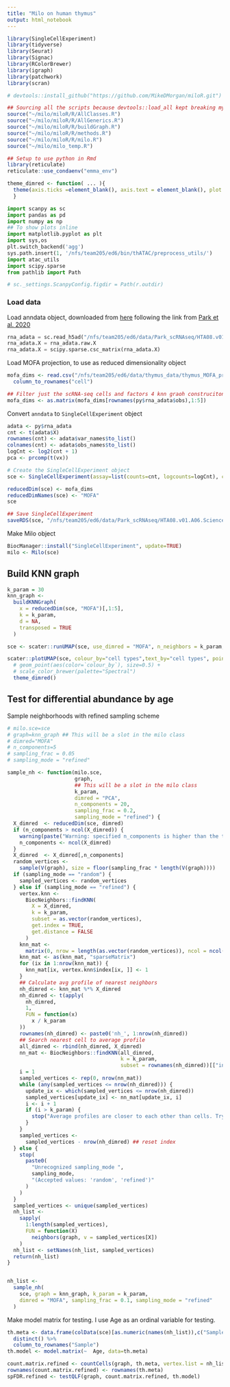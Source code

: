 ```yaml
---
title: "Milo on human thymus"
output: html_notebook
---
```


```r
library(SingleCellExperiment)
library(tidyverse)
library(Seurat)
library(Signac)
library(RColorBrewer)
library(igraph)
library(patchwork)
library(scran)

# devtools::install_github("https://github.com/MikeDMorgan/miloR.git")

## Sourcing all the scripts because devtools::load_all kept breaking my session for some reason
source("~/milo/miloR/R/AllClasses.R")
source("~/milo/miloR/R/AllGenerics.R")
source("~/milo/miloR/R/buildGraph.R")
source("~/milo/miloR/R/methods.R")
source("~/milo/miloR/R/milo.R")
source("~/milo/milo_temp.R")

## Setup to use python in Rmd
library(reticulate)
reticulate::use_condaenv("emma_env")

theme_dimred <- function( ... ){
  theme(axis.ticks =element_blank(), axis.text = element_blank(), plot.title = element_text(hjust=0.5), ... )
  }
```

```python
import scanpy as sc
import pandas as pd
import numpy as np
## To show plots inline
import matplotlib.pyplot as plt
import sys,os
plt.switch_backend('agg')
sys.path.insert(1, '/nfs/team205/ed6/bin/thATAC/preprocess_utils/')
import atac_utils 
import scipy.sparse
from pathlib import Path

# sc._settings.ScanpyConfig.figdir = Path(r.outdir)
```


### Load data

Load anndata object, downloaded from [here](https://zenodo.org/record/3572422#.XsY2h5NKhQI) following the link from [Park et al. 2020](10.1126/science.aay3224)

```python
rna_adata = sc.read_h5ad("/nfs/team205/ed6/data/Park_scRNAseq/HTA08.v01.A06.Science_human_tcells.raw.h5ad")
rna_adata.X = rna_adata.raw.X
rna_adata.X = scipy.sparse.csc_matrix(rna_adata.X)
```

Load MOFA projection, to use as reduced dimensionality object

```r
mofa_dims <- read.csv("/nfs/team205/ed6/data/thymus_data/thymus_MOFA_projection.csv") %>%
  column_to_rownames("cell")

## Filter just the scRNA-seq cells and factors 4 knn graoh construciton
mofa_dims <- as.matrix(mofa_dims[rownames(py$rna_adata$obs),1:5])
```

Convert `anndata` to `SingleCellExperiment` object 

```r
adata <- py$rna_adata
cnt <- t(adata$X)
rownames(cnt) <- adata$var_names$to_list()
colnames(cnt) <- adata$obs_names$to_list()
logCnt <- log2(cnt + 1)
pca <- prcomp(t(vx))

# Create the SingleCellExperiment object
sce <- SingleCellExperiment(assay=list(counts=cnt, logcounts=logCnt), colData = adata$obs)

reducedDim(sce) <- mofa_dims
reducedDimNames(sce) <- "MOFA"
sce

## Save SingleCellExperiment
saveRDS(sce, "/nfs/team205/ed6/data/Park_scRNAseq/HTA08.v01.A06.Science_human_tcells.SingleCellExperiment.RDS")
```

Make Milo object
```r
BiocManager::install("SingleCellExperiment", update=TRUE)
milo <- Milo(sce)
```


## Build KNN graph

```r
k_param = 30
knn_graph <-
  buildKNNGraph(
    x = reducedDim(sce, "MOFA")[,1:5],
    k = k_param,
    d = NA,
    transposed = TRUE
  )

sce <- scater::runUMAP(sce, use_dimred = "MOFA", n_neighbors = k_param, n_dimred = 5)

scater::plotUMAP(sce, colour_by="cell types",text_by="cell types", point_size=0.8) +
  # geom_point(aes(color=`colour_by`), size=0.5) +
  # scale_color_brewer(palette="Spectral")
  theme_dimred()
```


## Test for differential abundance by age

Sample neighborhoods with refined sampling scheme

```r
# milo.sce=sce
# graph=knn_graph ## This will be a slot in the milo class
# dimred="MOFA"
# n_components=5
# sampling_frac = 0.05
# sampling_mode = "refined"

sample_nh <- function(milo.sce,
                      graph,
                      ## This will be a slot in the milo class
                      k_param,
                      dimred = "PCA",
                      n_components = 20,
                      sampling_frac = 0.2,
                      sampling_mode = "refined") {
  X_dimred  <- reducedDim(sce, dimred)
  if (n_components > ncol(X_dimred)) {
    warning(paste("Warning: specified n_components is higher than the total number of dimensions in reducedDim(sce, dimred). Falling back to using", ncol(X_dimred),"components\n"))
    n_components <- ncol(X_dimred)
  }
  X_dimred  <- X_dimred[,n_components]
  random_vertices <-
    sample(V(graph), size = floor(sampling_frac * length(V(graph))))
  if (sampling_mode == "random") {
    sampled_vertices <- random_vertices
  } else if (sampling_mode == "refined") {
    vertex.knn <-
      BiocNeighbors::findKNN(
        X = X_dimred,
        k = k_param,
        subset = as.vector(random_vertices),
        get.index = TRUE,
        get.distance = FALSE
      )
    knn_mat <-
      matrix(0, nrow = length(as.vector(random_vertices)), ncol = ncol(sce))
    knn_mat <- as(knn_mat, "sparseMatrix")
    for (ix in 1:nrow(knn_mat)) {
      knn_mat[ix, vertex.knn$index[ix, ]] <- 1
    }
    ## Calculate avg profile of nearest neighbors
    nh_dimred <- knn_mat %*% X_dimred
    nh_dimred <- t(apply(
      nh_dimred,
      1,
      FUN = function(x)
        x / k_param
    ))
    rownames(nh_dimred) <- paste0('nh_', 1:nrow(nh_dimred))
    ## Search nearest cell to average profile
    all_dimred <- rbind(nh_dimred, X_dimred)
    nn_mat <- BiocNeighbors::findKNN(all_dimred,
                                     k = k_param,
                                     subset = rownames(nh_dimred))[["index"]]
    i = 1
    sampled_vertices <- rep(0, nrow(nn_mat))
    while (any(sampled_vertices <= nrow(nh_dimred))) {
      update_ix <- which(sampled_vertices <= nrow(nh_dimred))
      sampled_vertices[update_ix] <- nn_mat[update_ix, i]
      i <- i + 1
      if (i > k_param) {
        stop("Average profiles are closer to each other than cells. Try increasing k_param.")
      }
    }
    sampled_vertices <-
      sampled_vertices - nrow(nh_dimred) ## reset index
  } else {
    stop(
      paste0(
        "Unrecognized sampling_mode ",
        sampling_mode,
        "(Accepted values: 'random', 'refined')"
      )
    )
  }
  sampled_vertices <- unique(sampled_vertices)
  nh_list <-
    sapply(
      1:length(sampled_vertices),
      FUN = function(X)
        neighbors(graph, v = sampled_vertices[X])
    )
  nh_list <- setNames(nh_list, sampled_vertices)
  return(nh_list)
}


nh_list <-
  sample_nh(
    sce, graph = knn_graph, k_param = k_param,
    dimred = "MOFA", sampling_frac = 0.1, sampling_mode = "refined"
  )
```

Make model matrix for testing. I use Age as an ordinal variable for testing.

```r
th.meta <- data.frame(colData(sce)[as.numeric(names(nh_list)),c("Sample","Age")]) %>%
  distinct() %>%
  column_to_rownames("Sample")
th.model <- model.matrix(~  Age, data=th.meta)
```


```r
count.matrix.refined <- countCells(graph, th.meta, vertex.list = nh_list, random.vertices = names(nh_list), sample.column = "Sample")
rownames(count.matrix.refined) <- rownames(th.meta)
spFDR.refined <- testQLF(graph, count.matrix.refined, th.model)


```

